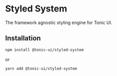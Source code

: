 # Styled System

The framework agnostic styling engine for Tonic UI.

## Installation

```bash
npm install @tonic-ui/styled-system
```

or

```bash
yarn add @tonic-ui/styled-system
```
